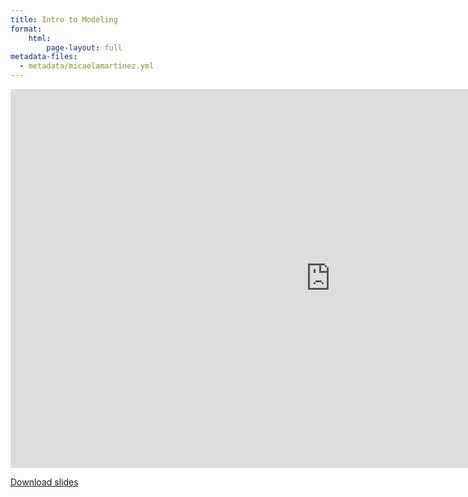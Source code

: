 ```yaml
---
title: Intro to Modeling
format:
    html:
        page-layout: full
metadata-files: 
  - metadata/micaelamartinez.yml
---
```


```{=html}
<iframe class="slide-deck" src="https://docs.google.com/presentation/d/e/2PACX-1vTfoWBj95KHyq7ClrbPEsZz11Y8JKkaIa39JxefnmbyYLm54gDjsvT9nfTNp72WOQ/embed?start=false&loop=false&delayms=3000" frameborder="0" width="1023" height="606" allowfullscreen="true" mozallowfullscreen="true" webkitallowfullscreen="true"></iframe>
```

[Download slides](./slides/L01_Intro-to-modeling.pdf)
